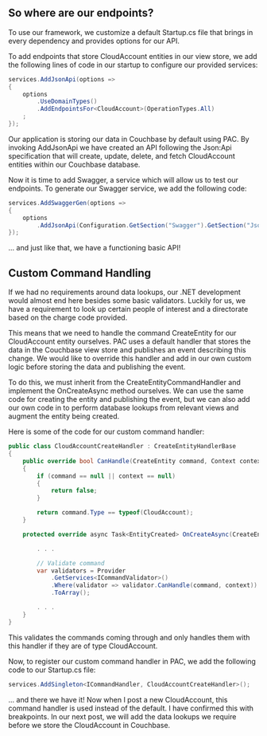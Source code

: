 
<div>

## So where are our endpoints?

To use our framework, we customize a default Startup.cs file that brings in every dependency and provides options for our API.

To add endpoints that store CloudAccount entities in our view store, we add the following lines of code in our startup to configure our provided services:

``` csharp
services.AddJsonApi(options =>
{
    options
        .UseDomainTypes()
        .AddEndpointsFor<CloudAccount>(OperationTypes.All)
    ;
});
```

Our application is storing our data in Couchbase by default using PAC. By invoking AddJsonApi we have created an API following the Json:Api specification that will create, update, delete, and fetch CloudAccount entities within our Couchbase database.

Now it is time to add Swagger, a service which will allow us to test our endpoints. To generate our Swagger service, we add the following code:

``` csharp
services.AddSwaggerGen(options =>
{
    options
        .AddJsonApi(Configuration.GetSection("Swagger").GetSection("JsonApi"))
});
```

... and just like that, we have a functioning basic API!

<CaptionedImg src={swagger} caption="Tada! Endpoints for CloudAccount entities." alt="picture of Swagger tool for testing API endpoints" />

## Custom Command Handling

If we had no requirements around data lookups, our .NET development would almost end here besides some basic validators. Luckily for us, we have a requirement to look up certain people of interest and a directorate based on the charge code provided.

This means that we need to handle the command CreateEntity for our CloudAccount entity ourselves. PAC uses a default handler that stores the data in the Couchbase view store and publishes an event describing this change. We would like to override this handler and add in our own custom logic before storing the data and publishing the event.

To do this, we must inherit from the CreateEntityCommandHandler and implement the OnCreateAsync method ourselves. We can use the same code for creating the entity and publishing the event, but we can also add our own code in to perform database lookups from relevant views and augment the entity being created.

Here is some of the code for our custom command handler:

``` csharp
public class CloudAccountCreateHandler : CreateEntityHandlerBase
{
    public override bool CanHandle(CreateEntity command, Context context)
    {
        if (command == null || context == null)
        {
            return false;
        }

        return command.Type == typeof(CloudAccount);
    }

    protected override async Task<EntityCreated> OnCreateAsync(CreateEntity command, Context context, CancellationToken cancellationToken) {

        . . .

        // Validate command
        var validators = Provider
            .GetServices<ICommandValidator>()
            .Where(validator => validator.CanHandle(command, context))
            .ToArray();

        . . .
    }
}
```

This validates the commands coming through and only handles them with this handler if they are of type CloudAccount.

Now, to register our custom command handler in PAC, we add the following code to our Startup.cs file:

``` csharp
services.AddSingleton<ICommandHandler, CloudAccountCreateHandler>();
```

... and there we have it! Now when I post a new CloudAccount, this command handler is used instead of the default. I have confirmed this with breakpoints. In our next post, we will add the data lookups we require before we store the CloudAccount in Couchbase.

</div>
